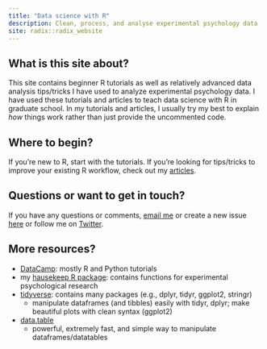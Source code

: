 ```yaml
---
title: "Data science with R"
description: Clean, process, and analyse experimental psychology data
site: radix::radix_website
---
```


## What is this site about? 

This site contains beginner R tutorials as well as relatively advanced data analysis tips/tricks I have used to analyze experimental psychology data. I have used these tutorials and articles to teach data science with R in graduate school. In my tutorials and articles, I usually try my best to explain *how* things work rather than just provide the uncommented code. 

## Where to begin?

If you're new to R, start with the tutorials. If you're looking for tips/tricks to improve your existing R workflow, check out my [articles](https://hausetutorials.netlify.com/articles.html).

## Questions or want to get in touch?

If you have any questions or comments, [email me](mailto:hauselin@gmail.com) or create a new issue [here](https://github.com/hauselin/rtutorialsite/issues) or follow me on [Twitter](https://twitter.com/hauselin). 

## More resources?

* [DataCamp](http://datacamp.com/): mostly R and Python tutorials
* my [hausekeep R package](https://hauselin.github.io/hausekeep/): contains functions for experimental psychological research
* [tidyverse](https://www.tidyverse.org/): contains many packages (e.g., dplyr, tidyr, ggplot2, stringr)
    * manipulate dataframes (and tibbles) easily with tidyr, dplyr; make beautiful plots with clean syntax (ggplot2)
* [data.table](https://cran.r-project.org/web/packages/data.table/vignettes/datatable-intro.html)
    * powerful, extremely fast, and simple way to manipulate dataframes/datatables
